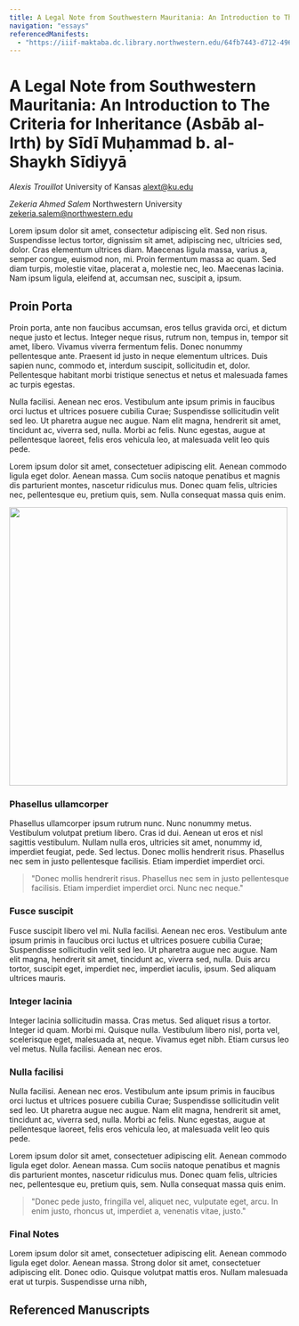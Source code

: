 ```yaml
---
title: A Legal Note from Southwestern Mauritania: An Introduction to The Criteria for Inheritance
navigation: "essays"
referencedManifests:
  - "https://iiif-maktaba.dc.library.northwestern.edu/64fb7443-d712-4969-87e0-b2bf493aa292.json"
---
```


# A Legal Note from Southwestern Mauritania: An Introduction to The Criteria for Inheritance (Asbāb al-Irth) by Sīdī Muḥammad b. al-Shaykh Sīdiyyā

*Alexis Trouillot*
University of Kansas
alext@ku.edu

*Zekeria Ahmed Salem*
Northwestern University
zekeria.salem@northwestern.edu

 Lorem ipsum dolor sit amet, consectetur adipiscing elit. Sed non risus. Suspendisse lectus tortor, dignissim sit amet, adipiscing nec, ultricies sed, dolor. Cras elementum ultrices diam. Maecenas ligula massa, varius a, semper congue, euismod non, mi. Proin fermentum massa ac quam. Sed diam turpis, molestie vitae, placerat a, molestie nec, leo. Maecenas lacinia. Nam ipsum ligula, eleifend at, accumsan nec, suscipit a, ipsum.

## Proin Porta

Proin porta, ante non faucibus accumsan, eros tellus gravida orci, et dictum neque justo et lectus. Integer neque risus, rutrum non, tempus in, tempor sit amet, libero. Vivamus viverra fermentum felis. Donec nonummy pellentesque ante. Praesent id justo in neque elementum ultrices. Duis sapien nunc, commodo et, interdum suscipit, sollicitudin et, dolor. Pellentesque habitant morbi tristique senectus et netus et malesuada fames ac turpis egestas.

Nulla facilisi. Aenean nec eros. Vestibulum ante ipsum primis in faucibus orci luctus et ultrices posuere cubilia Curae; Suspendisse sollicitudin velit sed leo. Ut pharetra augue nec augue. Nam elit magna, hendrerit sit amet, tincidunt ac, viverra sed, nulla. Morbi ac felis. Nunc egestas, augue at pellentesque laoreet, felis eros vehicula leo, at malesuada velit leo quis pede.

Lorem ipsum dolor sit amet, consectetuer adipiscing elit. Aenean commodo ligula eget dolor. Aenean massa. Cum sociis natoque penatibus et magnis dis parturient montes, nascetur ridiculus mus. Donec quam felis, ultricies nec, pellentesque eu, pretium quis, sem. Nulla consequat massa quis enim.

<Image
  src="https://images.digital.library.illinois.edu/iiif/2/19870760-96bc-013c-4aba-02d0d7bfd6e4-d/full/!1000,1000/0/default.jpg"
  label="Example image of hemistich from a manuscript"
  height="500px"
/>

### Phasellus ullamcorper

Phasellus ullamcorper ipsum rutrum nunc. Nunc nonummy metus. Vestibulum volutpat pretium libero. Cras id dui. Aenean ut eros et nisl sagittis vestibulum. Nullam nulla eros, ultricies sit amet, nonummy id, imperdiet feugiat, pede. Sed lectus. Donec mollis hendrerit risus. Phasellus nec sem in justo pellentesque facilisis. Etiam imperdiet imperdiet orci.

> "Donec mollis hendrerit risus. Phasellus nec sem in justo pellentesque facilisis. Etiam imperdiet imperdiet orci. Nunc nec neque."

### Fusce suscipit

Fusce suscipit libero vel mi. Nulla facilisi. Aenean nec eros. Vestibulum ante ipsum primis in faucibus orci luctus et ultrices posuere cubilia Curae; Suspendisse sollicitudin velit sed leo. Ut pharetra augue nec augue. Nam elit magna, hendrerit sit amet, tincidunt ac, viverra sed, nulla. Duis arcu tortor, suscipit eget, imperdiet nec, imperdiet iaculis, ipsum. Sed aliquam ultrices mauris.

### Integer lacinia

Integer lacinia sollicitudin massa. Cras metus. Sed aliquet risus a tortor. Integer id quam. Morbi mi. Quisque nulla. Vestibulum libero nisl, porta vel, scelerisque eget, malesuada at, neque. Vivamus eget nibh. Etiam cursus leo vel metus. Nulla facilisi. Aenean nec eros.

### Nulla facilisi

Nulla facilisi. Aenean nec eros. Vestibulum ante ipsum primis in faucibus orci luctus et ultrices posuere cubilia Curae; Suspendisse sollicitudin velit sed leo. Ut pharetra augue nec augue. Nam elit magna, hendrerit sit amet, tincidunt ac, viverra sed, nulla. Morbi ac felis. Nunc egestas, augue at pellentesque laoreet, felis eros vehicula leo, at malesuada velit leo quis pede.

Lorem ipsum dolor sit amet, consectetuer adipiscing elit. Aenean commodo ligula eget dolor. Aenean massa. Cum sociis natoque penatibus et magnis dis parturient montes, nascetur ridiculus mus. Donec quam felis, ultricies nec, pellentesque eu, pretium quis, sem. Nulla consequat massa quis enim.

> "Donec pede justo, fringilla vel, aliquet nec, vulputate eget, arcu. In enim justo, rhoncus ut, imperdiet a, venenatis vitae, justo."

### Final Notes

Lorem ipsum dolor sit amet, consectetuer adipiscing elit. Aenean commodo ligula eget dolor. Aenean massa. Strong dolor sit amet, consectetuer adipiscing elit. Donec odio. Quisque volutpat mattis eros. Nullam malesuada erat ut turpis. Suspendisse urna nibh,

## Referenced Manuscripts

<ReferencedItems />
